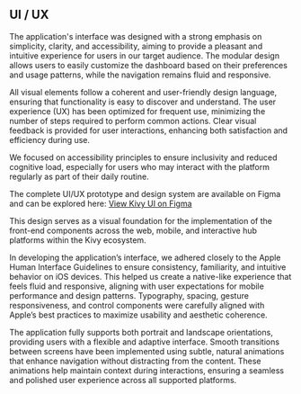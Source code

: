 ## UI / UX

The application's interface was designed with a strong emphasis on simplicity, clarity, and accessibility, aiming to provide a pleasant and intuitive experience for users in our target audience. The modular design allows users to easily customize the dashboard based on their preferences and usage patterns, while the navigation remains fluid and responsive.

All visual elements follow a coherent and user-friendly design language, ensuring that functionality is easy to discover and understand. The user experience (UX) has been optimized for frequent use, minimizing the number of steps required to perform common actions. Clear visual feedback is provided for user interactions, enhancing both satisfaction and efficiency during use.

We focused on accessibility principles to ensure inclusivity and reduced cognitive load, especially for users who may interact with the platform regularly as part of their daily routine.

The complete UI/UX prototype and design system are available on Figma and can be explored here: [View Kivy UI on Figma](https://www.figma.com/design/bC3qRmtezJ9KhdTCOFKjWW/NutriCheck?node-id=0-1&t=5xEBePgHTASKhWev-1)

This design serves as a visual foundation for the implementation of the front-end components across the web, mobile, and interactive hub platforms within the Kivy ecosystem.

In developing the application’s interface, we adhered closely to the Apple Human Interface Guidelines to ensure consistency, familiarity, and intuitive behavior on iOS devices. This helped us create a native-like experience that feels fluid and responsive, aligning with user expectations for mobile performance and design patterns. Typography, spacing, gesture responsiveness, and control components were carefully aligned with Apple’s best practices to maximize usability and aesthetic coherence.

The application fully supports both portrait and landscape orientations, providing users with a flexible and adaptive interface. Smooth transitions between screens have been implemented using subtle, natural animations that enhance navigation without distracting from the content. These animations help maintain context during interactions, ensuring a seamless and polished user experience across all supported platforms.
